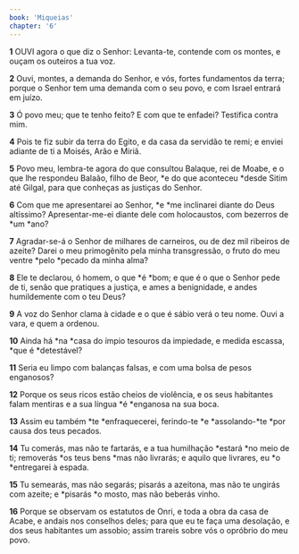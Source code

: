 ```yaml
---
book: 'Miqueias'
chapter: '6'
---
```


**1** OUVI agora o que diz o Senhor: Levanta-te, contende com os montes, e ouçam os outeiros a tua voz.

**2** Ouvi, montes, a demanda do Senhor, e vós, fortes fundamentos da terra; porque o Senhor tem uma demanda com o seu povo, e com Israel entrará em juízo.

**3** Ó povo meu; que te tenho feito? E com que te enfadei? Testifica contra mim.

**4** Pois te fiz subir da terra do Egito, e da casa da servidão te remi; e enviei adiante de ti a Moisés, Arão e Miriã.

**5** Povo meu, lembra-te agora do que consultou Balaque, rei de Moabe, e o que lhe respondeu Balaão, filho de Beor, *e do que aconteceu *desde Sitim até Gilgal, para que conheças as justiças do Senhor.

**6** Com que me apresentarei ao Senhor, *e *me inclinarei diante do Deus altíssimo? Apresentar-me-ei diante dele com holocaustos, com bezerros de *um *ano?

**7** Agradar-se-á o Senhor de milhares de carneiros, ou de dez mil ribeiros de azeite? Darei o meu primogênito pela minha transgressão, o fruto do meu ventre *pelo *pecado da minha alma?

**8** Ele te declarou, ó homem, o que *é *bom; e que é o que o Senhor pede de ti, senão que pratiques a justiça, e ames a benignidade, e andes humildemente com o teu Deus?

**9** A voz do Senhor clama à cidade e o que é sábio verá o teu nome. Ouvi a vara, e quem a ordenou.

**10** Ainda há *na *casa do ímpio tesouros da impiedade, e medida escassa, *que é *detestável?

**11** Seria eu limpo com balanças falsas, e com uma bolsa de pesos enganosos?

**12** Porque os seus ricos estão cheios de violência, e os seus habitantes falam mentiras e a sua língua *é *enganosa na sua boca.

**13** Assim eu também *te *enfraquecerei, ferindo-te *e *assolando-*te *por causa dos teus pecados.

**14** Tu comerás, mas não te fartarás, e a tua humilhação *estará *no meio de ti; removerás *os teus bens *mas não livrarás; e aquilo que livrares, eu *o *entregarei à espada.

**15** Tu semearás, mas não segarás; pisarás a azeitona, mas não te ungirás com azeite; e *pisarás *o mosto, mas não beberás vinho.

**16** Porque se observam os estatutos de Onri, e toda a obra da casa de Acabe, e andais nos conselhos deles; para que eu te faça uma desolação, e dos seus habitantes um assobio; assim trareis sobre vós o opróbrio do meu povo.
